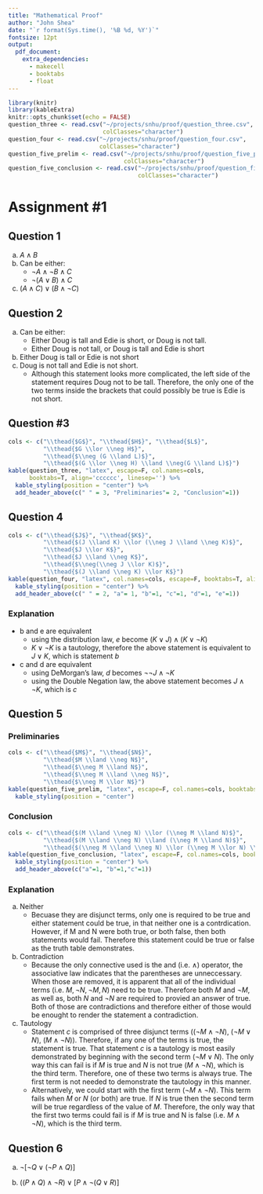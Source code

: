 ```yaml
---
title: "Mathematical Proof"
author: "John Shea"
date: "`r format(Sys.time(), '%B %d, %Y')`"
fontsize: 12pt
output:
  pdf_document:
    extra_dependencies:
      - makecell
      - booktabs
      - float
---
```


```r
library(knitr)
library(kableExtra)
knitr::opts_chunk$set(echo = FALSE)
question_three <- read.csv("~/projects/snhu/proof/question_three.csv",
                           colClasses="character")
question_four <- read.csv("~/projects/snhu/proof/question_four.csv",
                          colClasses="character")
question_five_prelim <- read.csv("~/projects/snhu/proof/question_five_prelim.csv",
                                 colClasses="character")
question_five_conclusion <- read.csv("~/projects/snhu/proof/question_five_conclusion.csv",
                                     colClasses="character")
```

# Assignment \#1

## Question 1

a. $A \land B$
b. Can be either:
    - $\neg A \land \neg B \land C$
    - $\neg (A \lor B) \land C$
c. $(A \land C) \lor (B \land \neg C)$
  
## Question 2
a. Can be either:
    - Either Doug is tall and Edie is short, or Doug is not tall.
    - Either Doug is not tall, or Doug is tall and Edie is short
b. Either Doug is tall or Edie is not short
c. Doug is not tall and Edie is not short.
    - Although this statement looks more complicated, the left
      side of the statement requires Doug not to be tall. Therefore,
      the only one of the two terms inside the brackets that could
      possibly be true is Edie is not short.

## Question #3

```r
cols <- c("\\thead{$G$}", "\\thead{$H$}", "\\thead{$L$}",
          "\\thead{$G \\lor \\neg H$}",
          "\\thead{$\\neg (G \\land L)$}",
          "\\thead{$(G \\lor \\neg H) \\land \\neg(G \\land L)$}")
kable(question_three, "latex", escape=F, col.names=cols,
      booktabs=T, align='cccccc', linesep='') %>%
  kable_styling(position = "center") %>%
  add_header_above(c(" " = 3, "Preliminaries"= 2, "Conclusion"=1))
```

## Question 4

```r
cols <- c("\\thead{$J$}", "\\thead{$K$}",
          "\\thead{$(J \\land K) \\lor (\\neg J \\land \\neg K)$}",
          "\\thead{$J \\lor K$}",
          "\\thead{$J \\land \\neg K$}",
          "\\thead{$\\neg(\\neg J \\lor K)$}",
          "\\thead{$(J \\land \\neg K) \\lor K$}")
kable(question_four, "latex", col.names=cols, escape=F, booktabs=T, align='cccccc') %>%
  kable_styling(position = "center") %>%
  add_header_above(c(" " = 2, "a"= 1, "b"=1, "c"=1, "d"=1, "e"=1))
```

### Explanation

- b and e are equivalent
    - using the distribution law, $e$ become $(K \lor J) \land (K \lor \neg K)$
    - $K \lor \neg K$ is a tautology, therefore the above statement is equivalent to
      $J \lor K$, which is statement $b$
- c and d are equivalent
    - using DeMorgan's law, $d$ becomes $\neg\neg J \land \neg K$
    - using the Double Negation law, the above statement becomes $J \land \neg K$,
      which is $c$

## Question 5

### Preliminaries

```r
cols <- c("\\thead{$M$}", "\\thead{$N$}",
          "\\thead{$M \\land \\neg N$}",
          "\\thead{$\\neg M \\land N$}",
          "\\thead{$\\neg M \\land \\neg N$}",
          "\\thead{$\\neg M \\lor N$}")
kable(question_five_prelim, "latex", escape=F, col.names=cols, booktabs=T, align='cccccc') %>%
  kable_styling(position = "center")
```

### Conclusion

```r
cols <- c("\\thead{$(M \\land \\neg N) \\lor (\\neg M \\land N)$}",
          "\\thead{$(M \\land \\neg N) \\land (\\neg M \\land N)$}",
          "\\thead{$(\\neg M \\land \\neg N) \\lor (\\neg M \\lor N) \\lor (M \\land \\neg N)$}")
kable(question_five_conclusion, "latex", escape=F, col.names=cols, booktabs=T, align='ccc') %>%
  kable_styling(position = "center") %>%
  add_header_above(c("a"=1, "b"=1,"c"=1))
```

### Explanation

a. Neither
    - Becuase they are disjunct terms, only one is required to be true and
      either statement could be true, in that neither one is a contrdication.
      However, if M and N were both true, or both false, then both statements
      would fail. Therefore this statement could be true or false as the truth
      table demonstrates.
b. Contradiction
    - Because the only connective used is the and (i.e. $\land$) operator, the
      associative law indicates that the parentheses are unneccessary. When
      those are removed, it is apparent that all of the individual terms (i.e.
      $M, \neg N, \neg M, N$) need to be true. Therefore both $M$ and $\neg M$,
      as well as, both $N$ and $\neg N$ are required to provied an answer of
      true. Both of those are contradictions and therefore either of those would
      be enought to render the statement a contradiction. 
c. Tautology
    - Statement $c$ is comprised of three disjunct terms (($\neg M \land \neg
      N$), ($\neg M \lor N$), ($M \land \neg N$)). Therefore, if any one of the
      terms is true, the statement is true. That statement $c$ is a tautology is
      most easily demonstrated by beginning with the second term ($\neg M \lor
      N$). The only way this can fail is if $M$ is true and $N$ is not true ($M
      \land \neg N$), which is the third term. Therefore, one of these two terms
      is always true. The first term is not needed to demonstrate the tautology
      in this manner.
    - Alternatively, we could start with the first term ($\neg M \land \neg N$).
      This term fails when $M$ or $N$ (or both) are true. If $N$ is true then
      the second term will be true regardless of the value of $M$. Therefore,
      the only way that the first two terms could fail is if $M$ is true and N
      is false (i.e. $M \land \neg N$), which is the third term.

\pagebreak
          
## Question 6

a. $\lnot[\lnot Q \lor (\lnot P \land Q)]$
\input{assign-1-6a}

b. $((P \land Q) \land \lnot R) \lor [P \land \lnot(Q \lor R)]$
\input{assign-1-6b}
